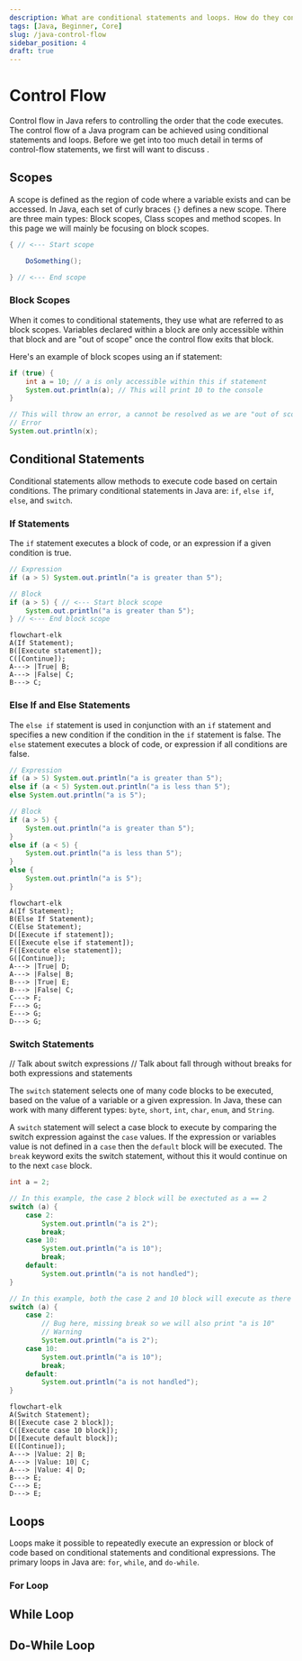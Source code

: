 ```yaml
---
description: What are conditional statements and loops. How do they control the flow of code in a Java Application?
tags: [Java, Beginner, Core]
slug: /java-control-flow
sidebar_position: 4
draft: true
---
```



# Control Flow

Control flow in Java refers to controlling the order that the code executes. The control flow of a Java
program can be achieved using conditional statements and loops. Before we get into too much
detail in terms of control-flow statements, we first will want to discuss <TextTooltip text="scopes"/>.

## Scopes

A scope is defined as the region of code where a variable exists and can be accessed.
In Java, each set of curly braces `{}` defines a new scope.
There are three main types: Block scopes, Class scopes and method scopes.
In this page we will mainly be focusing on block scopes.

```java
{ // <--- Start scope

    DoSomething();

} // <--- End scope
```

### Block Scopes

When it comes to conditional statements, they use what are referred to as block scopes.
Variables declared within a block are only accessible within that block and are "out of scope" once the control flow exits that block.

Here's an example of block scopes using an if statement:

```java
if (true) {
    int a = 10; // a is only accessible within this if statement
    System.out.println(a); // This will print 10 to the console
}

// This will throw an error, a cannot be resolved as we are "out of scope" for where it was declared.
// Error
System.out.println(x);
```

## Conditional Statements

Conditional statements allow methods to execute code based on certain conditions.
The primary conditional statements in Java are: `if`, `else if`, `else`, and `switch`.

### If Statements

The `if` statement executes a block of code, or an expression if a given condition is true.

```java
// Expression
if (a > 5) System.out.println("a is greater than 5");

// Block
if (a > 5) { // <--- Start block scope
    System.out.println("a is greater than 5");
} // <--- End block scope
```

```mermaid
flowchart-elk
A(If Statement);
B([Execute statement]);
C([Continue]);
A---> |True| B;
A---> |False| C;
B---> C;
```

### Else If and Else Statements

The `else if` statement is used in conjunction with an `if` statement and specifies a new condition if the condition in the `if` statement is false.
The `else` statement executes a block of code, or expression if all conditions are false.

```java
// Expression
if (a > 5) System.out.println("a is greater than 5");
else if (a < 5) System.out.println("a is less than 5");
else System.out.println("a is 5");

// Block
if (a > 5) {
    System.out.println("a is greater than 5");
}
else if (a < 5) {
    System.out.println("a is less than 5");
}
else {
    System.out.println("a is 5");
}
```

```mermaid
flowchart-elk
A(If Statement);
B(Else If Statement);
C(Else Statement);
D([Execute if statement]);
E([Execute else if statement]);
F([Execute else statement]);
G([Continue]);
A---> |True| D;
A---> |False| B;
B---> |True| E;
B---> |False| C;
C---> F;
F---> G;
E---> G;
D---> G;
```

### Switch Statements

// Talk about switch expressions
// Talk about fall through without breaks for both expressions and statements

The `switch` statement selects one of many code blocks to be executed, based on the value of a variable or a given expression.
In Java, these can work with many different types: `byte`, `short`, `int`, `char`, `enum`, and `String`.

A `switch` statement will select a case block to execute by comparing the switch expression against the `case` values.
If the expression or variables value is not defined in a `case` then the `default` block will be executed.
The `break` keyword exits the switch statement, without this it would continue on to the next `case` block.

```java
int a = 2;

// In this example, the case 2 block will be exectuted as a == 2
switch (a) {
    case 2:
        System.out.println("a is 2");
        break;
    case 10:
        System.out.println("a is 10");
        break;
    default:
        System.out.println("a is not handled");
}

// In this example, both the case 2 and 10 block will execute as there is no break in case 2
switch (a) {
    case 2:
        // Bug here, missing break so we will also print "a is 10"
        // Warning
        System.out.println("a is 2");
    case 10:
        System.out.println("a is 10");
        break;
    default:
        System.out.println("a is not handled");
}
```

```mermaid
flowchart-elk
A(Switch Statement);
B([Execute case 2 block]);
C([Execute case 10 block]);
D([Execute default block]);
E([Continue]);
A---> |Value: 2| B;
A---> |Value: 10| C;
A---> |Value: 4| D;
B---> E;
C---> E;
D---> E;
```

## Loops

Loops make it possible to repeatedly execute an expression or block of code based on conditional statements and conditional expressions.
The primary loops in Java are: `for`, `while`, and `do-while`.

### For Loop



## While Loop



## Do-While Loop










